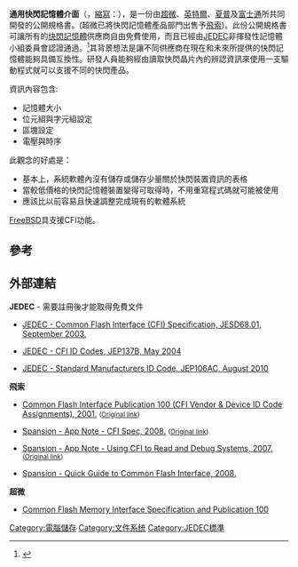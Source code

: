 '''通用快閃記憶體介面'''（{{lang-en|'''Common Flash''' memory '''Interface'''}}，[[縮寫|縮寫]]：{{lang|en|'''CFI'''}}），是一份由[[超微|超微]]、[[英特爾|英特爾]]、[[夏普|夏普]]及[[富士通|富士通]]所共同開發的公開規格書。(超微已將快閃記憶體產品部門出售予[[飛索|飛索]])。此份公開規格書可讓所有的[[快閃記憶體|快閃記憶體]]供應商自由免費使用，而且已經由[[JEDEC|JEDEC]]非揮發性記憶體小組委員會認證通過。<ref>{{cite web |url=http://www.jedec.org/download/search/jesd68-01.pdf |archiveurl=https://web.archive.org/web/20090306191719/http://www.jedec.org/download/search/jesd68-01.pdf |archivedate=2009-03-06|title=JEDEC Standard: Common Flash Interface |publisher=JEDEC |date=September 2003 |deadurl=yes }}</ref>其背景想法是讓不同供應商在現在和未來所提供的快閃記憶體能夠具備互換性。研發人員能夠經由讀取快閃晶片內的辨認資訊來使用一支驅動程式就可以支援不同的快閃產品。

資訊內容包含:
* 記憶體大小
* 位元組與字元組設定
* 區塊設定
* 電壓與時序

此觀念的好處是：
* 基本上，系統軟體內沒有儲存或儲存少量關於快閃裝置資訊的表格
* 當較低價格的快閃記憶體裝置變得可取得時，不用重寫程式碼就可能被使用
* 應該比以前容易且快速調整完成現有的軟體系統

[[FreeBSD|FreeBSD]]具支援CFI功能。

==參考==
{{Reflist}}

==外部連結==
'''JEDEC''' - 需要註冊後才能取得免費文件
*{{en}}[http://www.jedec.org/standards-documents/docs/jesd-6801/ JEDEC - Common Flash Interface (CFI) Specification, JESD68.01, September 2003.] {{Wayback|url=http://www.jedec.org/standards-documents/docs/jesd-6801/ |date=20210404001933 }}
*{{en}}[http://www.jedec.org/standards-documents/docs/jep-137b/  JEDEC - CFI ID Codes, JEP137B, May 2004] {{Wayback|url=http://www.jedec.org/standards-documents/docs/jep-137b/ |date=20210404002013 }}
*{{en}}[http://www.jedec.org/standards-documents/docs/jep-106ab/ JEDEC - Standard Manufacturers ID Code, JEP106AC, August 2010] {{Wayback|url=http://www.jedec.org/standards-documents/docs/jep-106ab/ |date=20210404001935 }}

'''飛索'''
*{{en}}[https://web.archive.org/web/20110716114706/http://www.spansion.com/Support/AppNotes/cfi_100_20011201.pdf Common Flash Interface Publication 100 (CFI Vendor & Device ID Code Assignments), 2001.] <small>([http://www.spansion.com/Support/AppNotes/cfi_100_20011201.pdf Original link])</small>
*{{en}}[https://web.archive.org/web/20100401010444/http://www.spansion.com/Support/AppNotes/CFI_Spec_AN_03.pdf   Spansion - App Note - CFI Spec, 2008.] <small>([http://www.spansion.com/Support/AppNotes/CFI_Spec_AN_03.pdf Original link])</small>
*{{en}}[https://web.archive.org/web/20101128072240/http://spansion.com/Support/AppNotes/read_debug_using_CFI_an_01e.pdf Spansion - App Note - Using CFI to Read and Debug Systems, 2007.] <small>([http://www.spansion.com/Support/AppNotes/read_debug_using_CFI_an_01e.pdf Original link])</small>
*{{en}}[http://www.spansion.com/Support/Application%20Notes/Quick_Guide_to_CFI_AN.pdf Spansion - Quick Guide to Common Flash Interface, 2008.] {{Wayback|url=http://www.spansion.com/Support/Application%20Notes/Quick_Guide_to_CFI_AN.pdf |date=20160304042842 }}

'''超微'''
*{{en}}[https://web.archive.org/web/20000302202806/http://www.amd.com/products/nvd/overview/cfi.html Common Flash Memory Interface Specification and Publication 100]

[[Category:電腦儲存|Category:電腦儲存]]
[[Category:文件系统|Category:文件系统]]
[[Category:JEDEC標準|Category:JEDEC標準]]